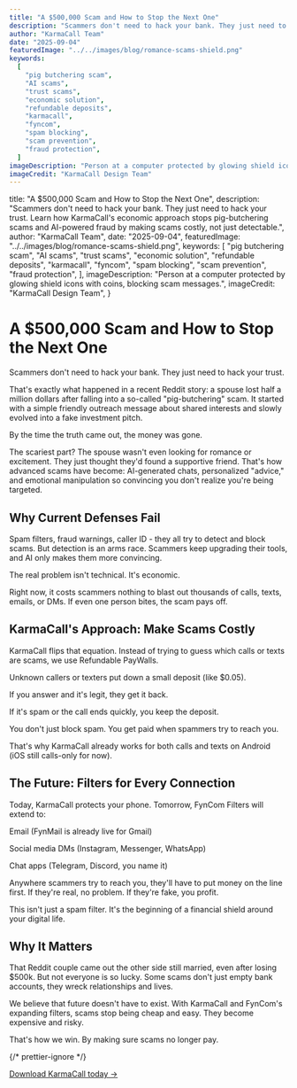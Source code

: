 ```yaml
---
title: "A $500,000 Scam and How to Stop the Next One"
description: "Scammers don't need to hack your bank. They just need to hack your trust. Learn how KarmaCall's economic approach stops pig-butchering scams and AI-powered fraud by making scams costly, not just detectable."
author: "KarmaCall Team"
date: "2025-09-04"
featuredImage: "../../images/blog/romance-scams-shield.png"
keywords:
  [
    "pig butchering scam",
    "AI scams",
    "trust scams",
    "economic solution",
    "refundable deposits",
    "karmacall",
    "fyncom",
    "spam blocking",
    "scam prevention",
    "fraud protection",
  ]
imageDescription: "Person at a computer protected by glowing shield icons with coins, blocking scam messages."
imageCredit: "KarmaCall Design Team"
---
```



  title: "A $500,000 Scam and How to Stop the Next One",
  description:
    "Scammers don't need to hack your bank. They just need to hack your trust. Learn how KarmaCall's economic approach stops pig-butchering scams and AI-powered fraud by making scams costly, not just detectable.",
  author: "KarmaCall Team",
  date: "2025-09-04",
  featuredImage: "../../images/blog/romance-scams-shield.png",
  keywords: [
    "pig butchering scam",
    "AI scams",
    "trust scams",
    "economic solution",
    "refundable deposits",
    "karmacall",
    "fyncom",
    "spam blocking",
    "scam prevention",
    "fraud protection",
  ],
  imageDescription: "Person at a computer protected by glowing shield icons with coins, blocking scam messages.",
  imageCredit: "KarmaCall Design Team",
}

<Wrapper seo={meta}>

# A $500,000 Scam and How to Stop the Next One

Scammers don't need to hack your bank. They just need to hack your trust.

That's exactly what happened in a recent Reddit story: a spouse lost half a million dollars after falling into a so-called "pig-butchering" scam. It started with a simple friendly outreach message about shared interests and slowly evolved into a fake investment pitch.

By the time the truth came out, the money was gone.

The scariest part? The spouse wasn't even looking for romance or excitement. They just thought they'd found a supportive friend. That's how advanced scams have become: AI-generated chats, personalized "advice," and emotional manipulation so convincing you don't realize you're being targeted.

## Why Current Defenses Fail

Spam filters, fraud warnings, caller ID - they all try to detect and block scams. But detection is an arms race. Scammers keep upgrading their tools, and AI only makes them more convincing.

The real problem isn't technical. It's economic.

Right now, it costs scammers nothing to blast out thousands of calls, texts, emails, or DMs. If even one person bites, the scam pays off.

## KarmaCall's Approach: Make Scams Costly

KarmaCall flips that equation. Instead of trying to guess which calls or texts are scams, we use Refundable PayWalls.

Unknown callers or texters put down a small deposit (like $0.05).

If you answer and it's legit, they get it back.

If it's spam or the call ends quickly, you keep the deposit.

You don't just block spam. You get paid when spammers try to reach you.

That's why KarmaCall already works for both calls and texts on Android (iOS still calls-only for now).

## The Future: Filters for Every Connection

Today, KarmaCall protects your phone. Tomorrow, FynCom Filters will extend to:

Email (FynMail is already live for Gmail)

Social media DMs (Instagram, Messenger, WhatsApp)

Chat apps (Telegram, Discord, you name it)

Anywhere scammers try to reach you, they'll have to put money on the line first. If they're real, no problem. If they're fake, you profit.

This isn't just a spam filter. It's the beginning of a financial shield around your digital life.

## Why It Matters

That Reddit couple came out the other side still married, even after losing $500k. But not everyone is so lucky. Some scams don't just empty bank accounts, they wreck relationships and lives.

We believe that future doesn't have to exist. With KarmaCall and FynCom's expanding filters, scams stop being cheap and easy. They become expensive and risky.

That's how we win. By making sure scams no longer pay.

{/* prettier-ignore */}
<div className="button-container">
  <a className="learn-more-btn cash centered" href="/">
    Download KarmaCall today →
  </a>
</div>
<br />

</Wrapper>
